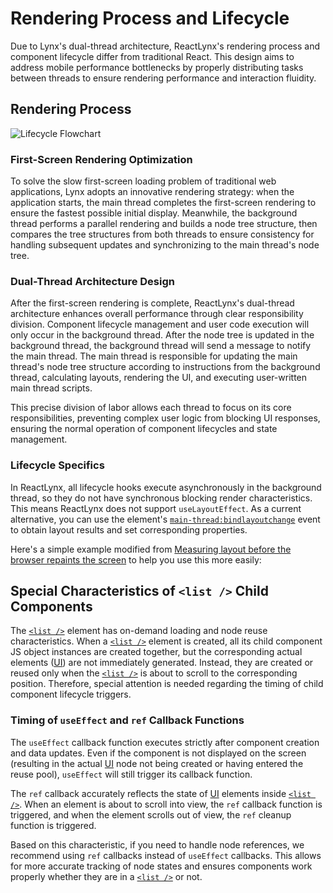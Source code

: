
# Rendering Process and Lifecycle

Due to Lynx's dual-thread architecture, ReactLynx's rendering process and component lifecycle differ from traditional React. This design aims to address mobile performance bottlenecks by properly distributing tasks between threads to ensure rendering performance and interaction fluidity.

## Rendering Process

![Lifecycle Flowchart](https://lf-lynx.tiktok-cdns.com/obj/lynx-artifacts-oss-sg/lynx-website/assets/lifecycle-init-render-1.png)

### First-Screen Rendering Optimization

To solve the slow first-screen loading problem of traditional web applications, Lynx adopts an innovative rendering strategy: when the application starts, the main thread completes the first-screen rendering to ensure the fastest possible initial display. Meanwhile, the background thread performs a parallel rendering and builds a node tree structure, then compares the tree structures from both threads to ensure consistency for handling subsequent updates and synchronizing to the main thread's node tree.

### Dual-Thread Architecture Design

After the first-screen rendering is complete, ReactLynx's dual-thread architecture enhances overall performance through clear responsibility division.
Component lifecycle management and user code execution will only occur in the background thread. After the node tree is updated in the background thread, the background thread will send a message to notify the main thread.
The main thread is responsible for updating the main thread's node tree structure according to instructions from the background thread, calculating layouts, rendering the UI, and executing user-written main thread scripts.

This precise division of labor allows each thread to focus on its core responsibilities, preventing complex user logic from blocking UI responses, ensuring the normal operation of component lifecycles and state management.

### Lifecycle Specifics

In ReactLynx, all lifecycle hooks execute asynchronously in the background thread, so they do not have synchronous blocking render characteristics. This means ReactLynx does not support `useLayoutEffect`. As a current alternative, you can use the element's [`main-thread:bindlayoutchange`](api/elements/built-in/view.html#bindlayoutchange) event to obtain layout results and set corresponding properties.

Here's a simple example modified from [Measuring layout before the browser repaints the screen](https://react.dev/reference/react/useLayoutEffect#measuring-layout-before-the-browser-repaints-the-screen) to help you use this more easily:

<Go
  example="react-lifecycle"
  img="https://lf-lynx.tiktok-cdns.com/obj/lynx-artifacts-oss-sg/lynx-website/assets/doc/react/react-lifecycle-measure.gif"
  defaultEntryFile="dist/measuring-layout.lynx.bundle"
  defaultFile="src/measuring-layout/Tooltip.tsx"
  entry="src/measuring-layout"
  highlight="{4-18}"
/>

## Special Characteristics of `<list />` Child Components

The [`<list />`] element has on-demand loading and node reuse characteristics. When a [`<list />`] element is created, all its child component JS object instances are created together, but the corresponding actual elements ([UI]) are not immediately generated. Instead, they are created or reused only when the [`<list />`] is about to scroll to the corresponding position. Therefore, special attention is needed regarding the timing of child component lifecycle triggers.

### Timing of `useEffect` and `ref` Callback Functions

The `useEffect` callback function executes strictly after component creation and data updates. Even if the component is not displayed on the screen (resulting in the actual [UI] node not being created or having entered the reuse pool), `useEffect` will still trigger its callback function.

The `ref` callback accurately reflects the state of [UI] elements inside [`<list />`]. When an element is about to scroll into view, the `ref` callback function is triggered, and when the element scrolls out of view, the `ref` cleanup function is triggered.

Based on this characteristic, if you need to handle node references, we recommend using `ref` callbacks instead of `useEffect` callbacks. This allows for more accurate tracking of node states and ensures components work properly whether they are in a [`<list />`] or not.

[`<list />`]: api/elements/built-in/list
[UI]: guide/spec.html#ui
